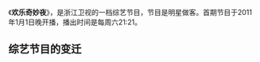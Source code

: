 {{unreferenced|time=2015-02-28T09:27:10+00:00}}
{{电视节目信息框
| 名稱 = 欢乐奇妙夜
| 英文名稱 = 
| 原名 = 
| 别名 = 
| 圖片 = 
| 圖說 = 
| 分類 = [[综艺|综艺]]
| 原創者 =
| 導演 = 
| 主持 = [[华少|华少]]、[[左岩|左岩]]、陈欢、闫肃、[[矢野浩二|矢野浩二]]、[[张含韵|张含韵]]、[[杨迪|杨迪]]
| 編劇 =
| 製片人 = 
| 攝像 = 
| 演出 = 
| 旁白 = 
| 主題曲 = 
| 片尾曲 = 
| 插曲 = 
| 國家 = {{CHNML}}
| 語言 = [[汉语普通话|汉语普通话]]
| 季數 = 
| 集數 = 
| 制作公司 = [[浙江电视台|浙江电视台]]
| 拍攝地 = [[杭州|杭州]]
| 每集長 =  45分钟 
| 首播國家 = {{CHNML}}
| 電視網 =  [[浙江卫视|浙江卫视]]
| 首播國家1 = 
| 電視網1 = 
| 視頻制式 =| 音頻制式 = 
| 開始 =  {{Start date|2011|01|01}}
| 結束 =  {{End date|2011|03|26}}
| 開始1 = 
| 結束1 = 
| 先於 = 
| 後於 = 
| 相關劇集 = 
| 官方網站 = 
}}
</div>
《'''欢乐奇妙夜'''》，是浙江卫视的一档综艺节目，节目是明星做客。首期节目于2011年1月1日晚开播，播出时间是每周六21:21。

== 综艺节目的变迁 ==
{{電視節目的變遷
|電視台={{CHNML}} [[浙江卫视|浙江卫视]]
|播放檔次=每周六21:21-22:00
|節目名稱=欢乐奇妙夜<br>（2011年1月1日－2011年3月26日）
|上一節目=麦霸英雄汇<br>（2010年4月3日－2010年12月25日）
|下一節目=[[中国梦想秀|中国梦想秀]]1<br>（2011年4月2日－2011年7月2日）
}}
